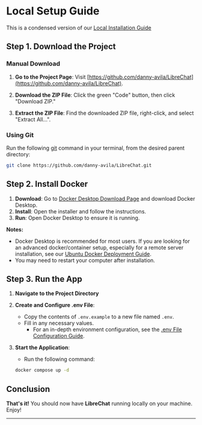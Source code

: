 
# Local Setup Guide

This is a condensed version of our [Local Installation Guide](/docs/local/)

## Step 1. Download the Project

### Manual Download

1. **Go to the Project Page**: Visit [https://github.com/danny-avila/LibreChat](https://github.com/danny-avila/LibreChat).

2. **Download the ZIP File**: Click the green "Code" button, then click "Download ZIP."

3. **Extract the ZIP File**: Find the downloaded ZIP file, right-click, and select "Extract All...".

### Using Git

Run the following [git](https://git-scm.com/) command in your terminal, from the desired parent directory:

```bash
git clone https://github.com/danny-avila/LibreChat.git
```

## Step 2. Install Docker

1. **Download**: Go to [Docker Desktop Download Page](https://www.docker.com/products/docker-desktop) and download Docker Desktop.
2. **Install**: Open the installer and follow the instructions.
3. **Run**: Open Docker Desktop to ensure it is running.

**Notes:**

- Docker Desktop is recommended for most users. If you are looking for an advanced docker/container setup, especially for a remote server installation, see our [Ubuntu Docker Deployment Guide](/docs/remote/docker_linux).
- You may need to restart your computer after installation.

## Step 3. Run the App

1. **Navigate to the Project Directory**

2. **Create and Configure .env File**:
   - Copy the contents of `.env.example` to a new file named `.env`.
   - Fill in any necessary values.
     - For an in-depth environment configuration, see the [.env File Configuration Guide](/docs/configuration/dotenv).

3. **Start the Application**:
   - Run the following command:

   ```bash
   docker compose up -d
   ```

## Conclusion

**That's it!** You should now have **LibreChat** running locally on your machine. Enjoy!

---

<AdditionalLinks />
